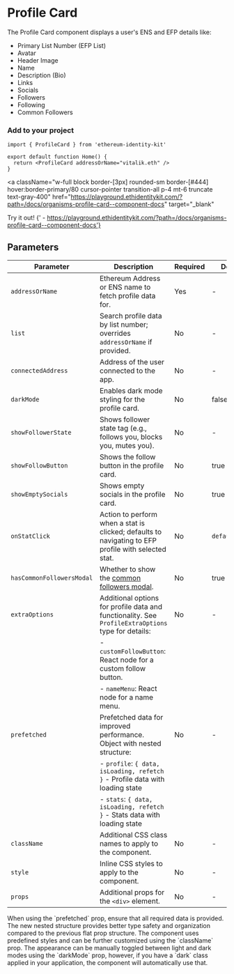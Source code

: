 
# Profile Card

The Profile Card component displays a user's ENS and EFP details like:

- Primary List Number (EFP List)
- Avatar
- Header Image
- Name
- Description (Bio)
- Links
- Socials
- Followers
- Following
- Common Followers

### Add to your project

```tsx copy
import { ProfileCard } from 'ethereum-identity-kit'

export default function Home() {
  return <ProfileCard addressOrName="vitalik.eth" />
}
```

<a
  className="w-full block border-[3px] rounded-sm border-[#444] hover:border-primary/80 cursor-pointer transition-all p-4 mt-6 truncate text-gray-400"
  href="https://playground.ethidentitykit.com/?path=/docs/organisms-profile-card--component-docs"
  target="_blank"
>
  <span className="text-primary">Try it out!</span>
  <span className="text-gray-400">
    {' - https://playground.ethidentitykit.com/?path=/docs/organisms-profile-card--component-docs'}
  </span>
</a>

<div className="w-full bg-[#222] border-[3px] rounded-sm border-[#444] p-8 mt-6 flex justify-center items-center">
  <ProfileCard
    addressOrName="0xd63c2582b071f41090e89d975f738e87e7b8da50"
    connectedAddress="0x5B0f3DBdD49614476e4f5fF5Db6fe13d41fCB516"
    darkMode={true}
    style={{ paddingBottom: '12px', boxShadow: '2px 2px 10px 0px rgba(255,255,255,0.2)' }}
  />
</div>

## Parameters

| Parameter                 | Description                                                                                         | Required | Default Value        |
| ------------------------- | --------------------------------------------------------------------------------------------------- | -------- | -------------------- |
| `addressOrName`           | Ethereum Address or ENS name to fetch profile data for.                                             | Yes      | -                    |
| `list`                    | Search profile data by list number; overrides `addressOrName` if provided.                          | No       | -                    |
| `connectedAddress`        | Address of the user connected to the app.                                                           | No       | -                    |
| `darkMode`                | Enables dark mode styling for the profile card.                                                     | No       | false                |
| `showFollowerState`       | Shows follower state tag (e.g., follows you, blocks you, mutes you).                                | No       | -                    |
| `showFollowButton`        | Shows the follow button in the profile card.                                                        | No       | true                 |
| `showEmptySocials`        | Shows empty socials in the profile card.                                                            | No       | true                 |
| `onStatClick`             | Action to perform when a stat is clicked; defaults to navigating to EFP profile with selected stat. | No       | `defaultOnStatClick` |
| `hasCommonFollowersModal` | Whether to show the [common followers modal](./common-followers.mdx).                               | No       | true                 |
| `extraOptions`            | Additional options for profile data and functionality. See `ProfileExtraOptions` type for details:  | No       | -                    |
|                           | - `customFollowButton`: React node for a custom follow button.                                      |          |                      |
|                           | - `nameMenu`: React node for a name menu.                                                           |          |                      |
| `prefetched`              | Prefetched data for improved performance. Object with nested structure:                             | No       | -                    |
|                           | - `profile`: `{ data, isLoading, refetch }` - Profile data with loading state                       |          |                      |
|                           | - `stats`: `{ data, isLoading, refetch }` - Stats data with loading state                           |          |                      |
| `className`               | Additional CSS class names to apply to the component.                                               | No       | -                    |
| `style`                   | Inline CSS styles to apply to the component.                                                        | No       | -                    |
| `props`                   | Additional props for the `<div>` element.                                                           | No       | -                    |

<Callout type="warning">
  When using the `prefetched` prop, ensure that all required data is provided. The new nested structure provides better
  type safety and organization compared to the previous flat prop structure.
</Callout>

<Callout type="info">
  The component uses predefined styles and can be further customized using the `className` prop. The appearance can be
  manually toggled between light and dark modes using the `darkMode` prop, however, if you have a `dark` class applied
  in your application, the component will automatically use that.
</Callout>
